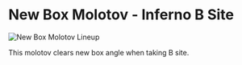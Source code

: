 # New Box Molotov - Inferno B Site

![New Box Molotov Lineup](https://via.placeholder.com/600x400/FFB800/000000?text=New+Box+Molotov+Lineup)

This molotov clears new box angle when taking B site.